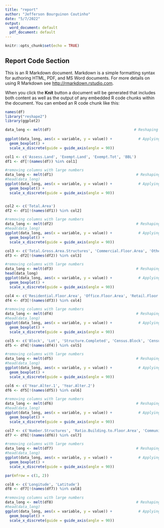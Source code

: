 ```yaml
---
title: "report"
author: "Jefferson Bourguinon Coutinho"
date: "5/7/2022"
output:
  word_document: default
  pdf_document: default
---
```


```r
knitr::opts_chunk$set(echo = TRUE)
```

## Report Code Section

This is an R Markdown document. Markdown is a simple formatting syntax for authoring HTML, PDF, and MS Word documents. For more details on using R Markdown see <http://rmarkdown.rstudio.com>.

When you click the **Knit** button a document will be generated that includes both content as well as the output of any embedded R code chunks within the document. You can embed an R code chunk like this:

```r
names(df)
library("reshape2") 
library(ggplot2)

data_long <- melt(df)                                      # Reshaping data frame
      
ggplot(data_long, aes(x = variable, y = value)) +            # Applying ggplot function
  geom_boxplot() +
  scale_x_discrete(guide = guide_axis(angle = 90))

col1 <- c('Assess.Land', 'Exempt.Land', 'Exempt.Tot', 'BBL')
df1 <- df[!(names(df)) %in% col1]

#removing columns with large numbers 
data_long <- melt(df1)                                      # Reshaping data frame
#head(data_long)       
ggplot(data_long, aes(x = variable, y = value)) +            # Applying ggplot function
  geom_boxplot() +
  scale_x_discrete(guide = guide_axis(angle = 90))


col2 <- c('Total.Area')
df2 <- df1[!(names(df1)) %in% col2]

#removing columns with large numbers 
data_long <- melt(df2)                                      # Reshaping data frame
#head(data_long)       
ggplot(data_long, aes(x = variable, y = value)) +            # Applying ggplot function
  geom_boxplot() +
  scale_x_discrete(guide = guide_axis(angle = 90))

col3 <- c('Total.Gross.Area.Structures', 'Commercial.Floor.Area', 'Other.Floor.Area', 'BIN')
df3 <- df2[!(names(df2)) %in% col3]

#removing columns with large numbers 
data_long <- melt(df3)                                      # Reshaping data frame
head(data_long)       
ggplot(data_long, aes(x = variable, y = value)) +            # Applying ggplot function
  geom_boxplot() +
  scale_x_discrete(guide = guide_axis(angle = 90))

col4 <- c('Residential.Floor.Area', 'Office.Floor.Area', 'Retail.Floor.Area', 'Garage.Floor.Area', 'Storage.Floor.Area', 'Factory.Floor.Area')
df4 <- df3[!(names(df3)) %in% col4]

#removing columns with large numbers 
data_long <- melt(df4)                                      # Reshaping data frame
#head(data_long)       
ggplot(data_long, aes(x = variable, y = value)) +            # Applying ggplot function
  geom_boxplot() +
  scale_x_discrete(guide = guide_axis(angle = 90))

col5 <- c('Block', 'Lot', 'Structure.Completed', 'Census.Block', 'Census.Tract', 'Postcode', 'Health.Area', 'Residential.Units', 'Residential.and.Non.Residential.Units', 'Lot.Front', 'Lot.Depth', 'Bldg.Front', 'Bldg.Depth', 'Condominium.Number')
df5 <- df4[!(names(df4)) %in% col5]

#removing columns with large numbers 
data_long <- melt(df5)                                      # Reshaping data frame
#head(data_long)       
ggplot(data_long, aes(x = variable, y = value)) +            # Applying ggplot function
  geom_boxplot() +
  scale_x_discrete(guide = guide_axis(angle = 90))

col6 <- c('Year.Alter.1', 'Year.Alter.2')
df6 <- df5[!(names(df5)) %in% col6]

#removing columns with large numbers 
data_long <- melt(df6)                                      # Reshaping data frame
#head(data_long)       
ggplot(data_long, aes(x = variable, y = value)) +            # Applying ggplot function
  geom_boxplot() +
  scale_x_discrete(guide = guide_axis(angle = 90))

col7 <- c('Number.Structures', 'Ratio.Building.to.Floor.Area', 'Community.Board')
df7 <- df6[!(names(df6)) %in% col7]

#removing columns with large numbers 
data_long <- melt(df7)                                      # Reshaping data frame
#head(data_long)       
ggplot(data_long, aes(x = variable, y = value)) +            # Applying ggplot function
  geom_boxplot() +
  scale_x_discrete(guide = guide_axis(angle = 90))

par(mfrow = c(1, 2))

col8 <- c('Longitude', 'Latitude')
df8 <- df7[!(names(df7)) %in% col8]

#removing columns with large numbers 
data_long <- melt(df8)                                      # Reshaping data frame
#head(data_long)       
ggplot(data_long, aes(x = variable, y = value)) +            # Applying ggplot function
  geom_boxplot() +
  scale_x_discrete(guide = guide_axis(angle = 90))
```